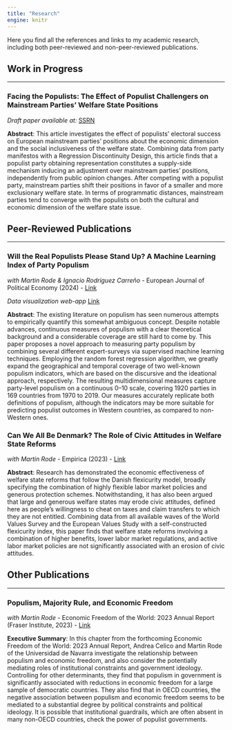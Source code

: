 ```yaml
---
title: "Research"
engine: knitr
---
```


Here you find all the references and links to my academic research, including both peer-reviewed and non-peer-reviewed publications.

## Work in Progress

---------

### Facing the Populists: The Effect of Populist Challengers on Mainstream Parties’ Welfare State Positions

*Draft paper available at:* [SSRN](https://papers.ssrn.com/sol3/papers.cfm?abstract_id=4643366)

**Abstract**: This article investigates the effect of populists’ electoral success on European mainstream parties’ positions about the economic dimension and the social inclusiveness of the welfare state. Combining data from party manifestos with a Regression Discontinuity Design, this article finds that a populist party obtaining representation constitutes a supply-side mechanism inducing an adjustment over mainstream parties’ positions, independently from public opinion changes. After competing with a populist party, mainstream parties shift their positions in favor of a smaller and more exclusionary welfare state. In terms of programmatic distances, mainstream parties tend to converge with the populists on both the cultural and economic dimension of the welfare state issue.

## Peer-Reviewed Publications

--------

### Will the Real Populists Please Stand Up? A Machine Learning Index of Party Populism
*with Martin Rode & Ignacio Rodriguez Carreño* - European Journal of Political Economy (2024) - [Link](https://www.sciencedirect.com/science/article/pii/S0176268024000314?via%3Dihub)

*Data visualization web-app* [Link](https://acelico.shinyapps.io/rfpopi_app/)

**Abstract**: The existing literature on populism has seen numerous attempts to empirically quantify this somewhat ambiguous concept. Despite notable advances, continuous measures of populism with a clear theoretical background and a considerable coverage are still hard to come by. This paper proposes a novel approach to measuring party populism by combining several different expert-surveys via supervised machine learning techniques. Employing the random forest regression algorithm, we greatly expand the geographical and temporal coverage of two well-known populism indicators, which are based on the discursive and the ideational approach, respectively. The resulting multidimensional measures capture party-level populism on a continuous 0–10 scale, covering 1920 parties in 169 countries from 1970 to 2019. Our measures accurately replicate both definitions of populism, although the indicators may be more suitable for predicting populist outcomes in Western countries, as compared to non-Western ones.

### Can We All Be Denmark? The Role of Civic Attitudes in Welfare State Reforms
*with Martin Rode* - Empirica (2023) - [Link](https://link.springer.com/article/10.1007/s10663-023-09588-7)

**Abstract**: Research has demonstrated the economic effectiveness of welfare state reforms that follow the Danish flexicurity model, broadly specifying the combination of highly flexible labor market policies and generous protection schemes. Notwithstanding, it has also been argued that large and generous welfare states may erode civic attitudes, defined here as people’s willingness to cheat on taxes and claim transfers to which they are not entitled. Combining data from all available waves of the World Values Survey and the European Values Study with a self-constructed flexicurity index, this paper finds that welfare state reforms involving a combination of higher benefits, lower labor market regulations, and active labor market policies are not significantly associated with an erosion of civic attitudes.

## Other Publications

----

### Populism, Majority Rule, and Economic Freedom 
*with Martin Rode* - Economic Freedom of the World: 2023 Annual Report (Fraser Institute, 2023) - [Link](https://www.fraserinstitute.org/sites/default/files/populism-majority-rule-and-economic-freedom-ch3.pdf)

**Executive Summary**: In this chapter from the forthcoming Economic Freedom of the World: 2023 Annual Report, Andrea Celico and Martin Rode of the Universidad de Navarra investigate the relationship between populism and economic freedom, and also consider the potentially mediating roles of institutional constraints and government ideology. Controlling for other determinants, they find that populism in government is significantly associated with reductions in economic freedom for a large sample of democratic countries. They also find that in OECD countries, the negative association between populism and economic freedom seems to be mediated to a substantial degree by political constraints and political ideology. It is possible that institutional guardrails, which are often absent in many non-OECD countries, check the power of populist governments.
